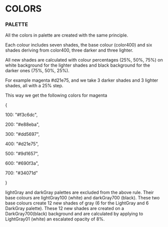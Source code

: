 
<Meta title="Guide/Colors" />

# COLORS

### PALETTE


All the colors in palette are created with the same principle.

Each colour includes seven shades, the base colour (color400) and six shades deriving from color400,
three darker and three lighter.

All new shades are calculated with colour percentages (25%, 50%, 75%) on white background for the lighter shades and black background for the darker ones (75%, 50%, 25%).

For example magenta #d21e75, and we take 3 darker shades and 3 lighter shades, all with a 25% step.

This way we get the following colors for magenta

{

100: "#f3c6dc",

200: "#e88eba",

300: "#dd5697",

400: "#d21e75",

500: "#9d1657",

600: "#690f3a",

700: "#34071d"

}

lightGray and darkGray palettes are excluded from the above rule.
Their base colours are lightGray100 (white) and darkGray700 (black). These two base colours create 12 new shades of gray (6 for the LightGray and 6 DarkGray palette). These 12 new shades are created on a DarkGray700(black) background and are calculated by applying to LightGray01 (white) an escalated opacity of 8%.

